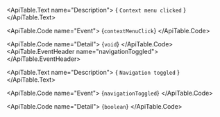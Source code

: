 <ApiTable id="event-contextMenuClick">
  <ApiTable.EventHeader name="contextMenuClick">
  </ApiTable.EventHeader>

  <ApiTable.Text name="Description">
    { `Context menu clicked` }
  </ApiTable.Text>

  <ApiTable.Code name="Event">
    {`contextMenuClick`}
  </ApiTable.Code>

  <ApiTable.Code name="Detail">
    {`void`}
  </ApiTable.Code>
</ApiTable>
<ApiTable id="event-navigationToggled">
  <ApiTable.EventHeader name="navigationToggled">
  </ApiTable.EventHeader>

  <ApiTable.Text name="Description">
    { `Navigation toggled` }
  </ApiTable.Text>

  <ApiTable.Code name="Event">
    {`navigationToggled`}
  </ApiTable.Code>

  <ApiTable.Code name="Detail">
    {`boolean`}
  </ApiTable.Code>
</ApiTable>
